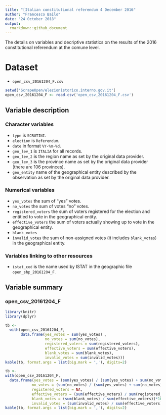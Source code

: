 ```yaml
---
title: "[Italian constitutional referendum 4 December 2016"
author: "Francesco Bailo"
date: "24 October 2018"
output: 
  rmarkdown::github_document
---
```


The details on variables and decriptive statistics on the results of the 2016 constitutional referendum at the comune level.

# Dataset

* `open_csv_20161204_F.csv`

```r
setwd('ScrapeOpen/elezionistorico.interno.gov.it')
open_csv_20161204_F <- read.csv('open_csv_20161204_F.csv')
```

## Variable description

### Character variables
* `type` is `SCRUTINI`.
* `election` is `Referendum`.
* `date` in format `%Y-%m-%d`.
* `geo_lev_1` is `ITALIA` for all records.
* `geo_lev_2` is the region name as set by the original data provider.
* `geo_lev_3` is the province name as set by the original data provider (there are 106 provinces).
* `geo_entity` name of the geographical entity described by the observation as set by the original data provider.

### Numerical variables
* `yes_votes` the sum of "yes" votes.
* `no_votes` the sum of votes "no" votes.
* `registered_voters` the sum of voters registered for the election and entitled to vote in the geographical entity.
* `effective_voters` the sum of voters actually showing up to vote in the geographical entity.
* `blank_votes`
* `invalid_votes` the sum of non-assigned votes (it includes `blank_votes`) in the geographical entity.

### Variables linking to other resources
* `istat_cod` is the name used by ISTAT in the geographic file `open_shp_20161204_F`.

## Variable summary

### open_csv_20161204_F

```r
library(knitr)
library(dplyr)

tb <- 
  with(open_csv_20161204_F,
       data.frame(yes_votes = sum(yes_votes) ,
                  no_votes = sum(no_votes),
                  registered_voters = sum(registered_voters),
                  effective_voters = sum(effective_voters),
                  blank_votes = sum(blank_votes),
                  invalid_votes = sum(invalid_votes)))
kable(tb, format.args = list(big.mark = ','), digits=2)

tb <- 
with(open_csv_20161204_F,
  data.frame(yes_votes = (sum(yes_votes) / (sum(yes_votes) + sum(no_votes)))*100,
            no_votes = (sum(no_votes) / (sum(yes_votes) + sum(no_votes))) *100,
            registered_voters = NA,
            effective_voters = (sum(effective_voters) / sum(registered_voters))*100,
            blank_votes = (sum(blank_votes) / sum(effective_voters))*100,
            invalid_votes = (sum(invalid_votes) / sum(effective_voters))*100))
kable(tb, format.args = list(big.mark = ','), digits=2)

```

